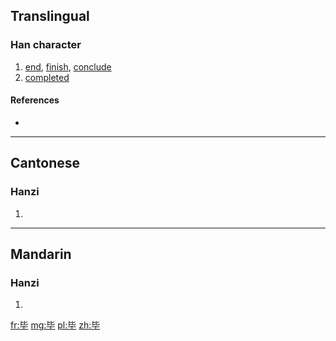 {{also|畢}}
==Translingual==

===Han character===
{{Han char|rn=81|rad=比|as=02|sn=6|four=|canj=心心十 (PPJ)}}

# [[end]], [[finish]], [[conclude]]
# [[completed]]

====References====
* {{Han ref|kx=0590.091|hdz=21417.010|uh=6BD5|ud=27605}}

----

==Cantonese==

===Hanzi===
{{yue-hanzi|jyut=|y=bat1|tra=畢}}

# {{defn|lang=yue|sort=比02}}

----

==Mandarin==

===Hanzi===
{{cmn-hanzi|tra=畢|pin=[[bì]] ([[bi4]]), [[mào]] ([[mao4]])|wg=pi<sup>4</sup>, mao<sup>4</sup>}}

# {{defn|lang=cmn|sort=比02}}

[[fr:毕]]
[[mg:毕]]
[[pl:毕]]
[[zh:毕]]